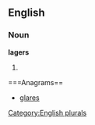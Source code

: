 ==English==

===Noun===
'''lagers'''

# {{plural of|[[lager]]}}

===Anagrams==
* [[glares]]

[[Category:English plurals]]